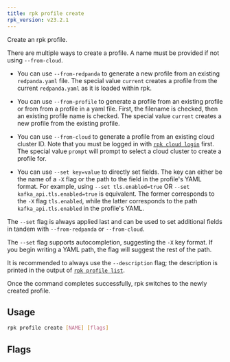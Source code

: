 ```yaml
---
title: rpk profile create
rpk_version: v23.2.1
---
```


<head>
  <meta name="title" content="rpk profile create| Redpanda Docs" />
  <meta name="description" content="rpk profile create" />
  <link rel="canonical" href="https://docs.redpanda.com/docs/reference/rpk/rpk-profile/rpk-profile-create/" />
</head>

Create an rpk profile.


There are multiple ways to create a profile. A name must be provided if not using `--from-cloud`.

- You can use `--from-redpanda` to generate a new profile from an existing
  `redpanda.yaml` file. The special value `current` creates a profile from the
  current `redpanda.yaml` as it is loaded within rpk.

- You can use `--from-profile` to generate a profile from an existing profile or
  from from a profile in a yaml file. First, the filename is checked, then an
  existing profile name is checked. The special value `current` creates a new
  profile from the existing profile.

- You can use `--from-cloud` to generate a profile from an existing cloud cluster
  ID. Note that you must be logged in with [`rpk cloud login`](../../rpk-cloud/rpk-cloud-login) first. The special
  value `prompt` will prompt to select a cloud cluster to create a profile for.

- You can use `--set key=value` to directly set fields. The key can either be
  the name of a `-X` flag or the path to the field in the profile's YAML format.
  For example, using `--set tls.enabled=true` OR `--set kafka_api.tls.enabled=true`
  is equivalent. The former corresponds to the `-X` flag `tls.enabled`, while the
  latter corresponds to the path `kafka_api.tls.enabled` in the profile's YAML.

The `--set` flag is always applied last and can be used to set additional fields
in tandem with `--from-redpanda` or `--from-cloud`.

The `--set` flag supports autocompletion, suggesting the `-X` key format. If you
begin writing a YAML path, the flag will suggest the rest of the path.

It is recommended to always use the `--description` flag; the description is
printed in the output of [`rpk profile list`](../rpk-profile-list).

Once the command completes successfully, rpk switches to the newly created profile.

## Usage

```bash
rpk profile create [NAME] [flags]
```

## Flags

<!--
[cols=",,",]
|===
|*Value* |*Type* |*Description*

|-d, --description |string |Optional description of the profile.

|--from-cloud |string |[="prompt"] Create and switch to a new profile
generated from a Redpanda Cloud cluster ID.

|--from-profile |string |Create and switch to a new profile from an
existing profile or from a profile in a yaml file.

|--from-redpanda |string |Create and switch to a new profile from a
`redpanda.yaml` file.

|-h, --help |- |Help for create.

|-s, --set |strings |Create and switch to a new profile, setting profile
fields with key=value pairs.

|--config |string |Redpanda or rpk config file; default search paths are
~/.config/rpk/rpk.yaml, $PWD, and /etc/redpanda/`redpanda.yaml`.

|-X, --config-opt |stringArray |Override rpk configuration settings; '-X
help' for detail or '-X list' for terser detail.

|--profile |string |rpk profile to use.

|-v, --verbose |- |Enable verbose logging.
|===

-->
